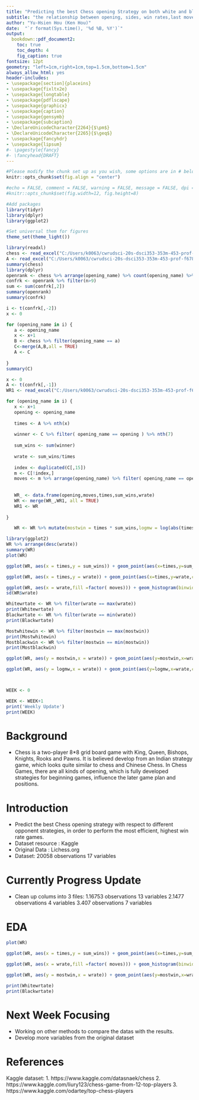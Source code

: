---
title: "Predicting the best Chess opening Strategy on both white and black side."
subtitle: "the relationship between opening, sides, win rates,last moves, most efficient opening, weakness" 
author: "Yu-Hsien Hou (Ken Hou)"
date:  "`r format(Sys.time(), '%d %B, %Y')`"
output:
  bookdown::pdf_document2:
    toc: true
    toc_depth: 4
    fig_caption: true
fontsize: 12pt
geometry: "left=1cm,right=1cm,top=1.5cm,bottom=1.5cm"
always_allow_html: yes
header-includes:
- \usepackage[section]{placeins}
- \usepackage{fixltx2e}
- \usepackage{longtable}
- \usepackage{pdflscape}
- \usepackage{graphicx}
- \usepackage{caption}
- \usepackage{gensymb}
- \usepackage{subcaption}
- \DeclareUnicodeCharacter{2264}{$\pm$}
- \DeclareUnicodeCharacter{2265}{$\geq$}
- \usepackage{fancyhdr}
- \usepackage{lipsum}
#- \pagestyle{fancy}
#- \fancyhead{DRAFT}
---

```{r setup, include = FALSE}

#Please modify the chunk set up as you wish, some options are in # below
knitr::opts_chunk$set(fig.align = "center")

#echo = FALSE, comment = FALSE, warning = FALSE, message = FALSE, dpi = 600, dev = 'png',
#knitr::opts_chunk$set(fig.width=12, fig.height=8) 

#Add packages
library(tidyr)
library(dplyr)
library(ggplot2)

#Set universal them for figures
theme_set(theme_light())

```
```{r}

library(readxl)
chess <- read_excel("C:/Users/k0063/cwrudsci-20s-dsci353-353m-453-prof-f678d9ea895a/1-assignments/Update/chess/chess.xlsx")
A <- read_excel("C:/Users/k0063/cwrudsci-20s-dsci353-353m-453-prof-f678d9ea895a/1-assignments/Update/chess/A.xlsx")
summary(chess)
library(dplyr)
openrank <- chess %>% arrange(opening_name) %>% count(opening_name) %>% arrange(desc(n))
confrk <- openrank %>% filter(n>9)
sum <- sum(confrk[,2])
summary(openrank)
summary(confrk)

```


```{r}

i <- t(confrk[,-2])
x <- 0

for (opening_name in i) {
   a <- opening_name
   x <- x+1
   B <- chess %>% filter(opening_name == a)
   C<-merge(A,B,all = TRUE)
   A <- C
   
}
summary(C)
```


```{r}
x <- 0
A <- t(confrk[,-1])
WR1 <- read_excel("C:/Users/k0063/cwrudsci-20s-dsci353-353m-453-prof-f678d9ea895a/1-assignments/Update/chess/WR1.xlsx")

for (opening_name in i) {
   x <- x+1
   opening <- opening_name
   
   times <- A %>% nth(x)
   
   winner <- C %>% filter( opening_name == opening ) %>% nth(7)
   
   sum_wins <- sum(winner)
   
   wrate <- sum_wins/times
   
   index <- duplicated(C[,15])
   m <- C[!index,]
   moves <- m %>% arrange(opening_name) %>% filter( opening_name == opening ) %>% nth(16)
   
   
   WR_ <- data.frame(opening,moves,times,sum_wins,wrate)
   WR <- merge(WR_,WR1, all = TRUE)
   WR1 <- WR
   
}
```


```{r}
   WR <- WR %>% mutate(mostwin = times * sum_wins,logmw = log(abs(times * sum_wins)))

```


```{r}
library(ggplot2)
WR %>% arrange(desc(wrate))
summary(WR)
plot(WR)


```


```{r}
ggplot(WR, aes(x = times,y = sum_wins)) + geom_point(aes(x=times,y=sum_wins,color= factor(moves))) + geom_smooth(aes(x=times,y=sum_wins),method = "loess")

ggplot(WR, aes(x = times,y = wrate)) + geom_point(aes(x=times,y=wrate,color= factor(moves)))+geom_smooth(aes(x=times,y=wrate),method = "loess")

ggplot(WR, aes(x = wrate,fill =factor( moves))) + geom_histogram(binwidth = 0.025)
sd(WR$wrate)


```


```{r}

Whitewrtate <- WR %>% filter(wrate == max(wrate))
print(Whitewrtate)
Blackwrtate <- WR %>% filter(wrate == min(wrate))
print(Blackwrtate)

Mostwhitewin <- WR %>% filter(mostwin == max(mostwin))
print(Mostwhitewin)
Mostblackwin <- WR %>% filter(mostwin == min(mostwin))
print(Mostblackwin)

```


```{r}


ggplot(WR, aes(y = mostwin,x = wrate)) + geom_point(aes(y=mostwin,x=wrate,color= factor(sum_wins))) + geom_smooth(aes(y=mostwin,x=wrate,color="white"),method = "glm")

ggplot(WR, aes(y = logmw,x = wrate)) + geom_point(aes(y=logmw,x=wrate,color= factor(sum_wins))) + geom_smooth(aes(y=logmw,x=wrate,color="white"),method = "loess")




```




```{r}
WEEK <- 0
```
########################################################################################################################################################################################################################################################################################
```{r}
WEEK <- WEEK+1
print('Weekly Update')
print(WEEK)
```

# Background
  * Chess is a two-player 8*8 grid board game with King, Queen, Bishops, Knights, Rooks and Pawns. It is believed develop from an Indian strategy game, which looks quite similar to chess and Chinese Chess. In Chess Games, there are all kinds of opening, which is fully developed strategies for beginning games, influence the later game plan and positions. 

# Introduction
  * Predict the best Chess opening strategy with respect to different opponent strategies, in order to perform the most efficient, highest win rate games.
  * Dataset resource : Kaggle
  * Original Data : Lichess.org
  * Dataset: 20058 observations 17 variables
   
# Currently Progress Update
  * Clean up colums into 3 files:
    1.16753 observations 13 variables
    2.1477 observations 4 variables
    3.407 observations 7 variables

# EDA
```{r}
plot(WR)

ggplot(WR, aes(x = times,y = sum_wins)) + geom_point(aes(x=times,y=sum_wins,color= factor(moves))) + geom_smooth(aes(x=times,y=sum_wins),method = "loess")

ggplot(WR, aes(x = wrate,fill =factor( moves))) + geom_histogram(binwidth = 0.025)

ggplot(WR, aes(y = mostwin,x = wrate)) + geom_point(aes(y=mostwin,x=wrate,color= factor(sum_wins))) + geom_smooth(aes(y=mostwin,x=wrate,color="white"),method = "glm")

print(Whitewrtate)
print(Blackwrtate)
```
# Next Week Focusing
  * Working on other methods to compare the datas with the results.
  * Develop more variables from the original dataset
   
# References
Kaggle dataset: 
1. https://www.kaggle.com/datasnaek/chess
2. https://www.kaggle.com/liury123/chess-game-from-12-top-players
3. https://www.kaggle.com/odartey/top-chess-players
